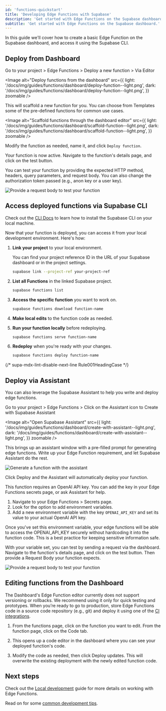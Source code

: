```yaml
---
id: 'functions-quickstart'
title: 'Developing Edge Functions with Supabase'
description: 'Get started with Edge Functions on the Supabase dashboard.'
subtitle: 'Get started with Edge Functions on the Supabase dashboard.'
---
```


In this guide we'll cover how to create a basic Edge Function on the Supabase dashboard, and access it using the Supabase CLI.

## Deploy from Dashboard

Go to your project > Edge Functions > Deploy a new function > Via Editor

<Image
  alt="Deploy functions from the dashboard"
  src={{
    light: '/docs/img/guides/functions/dashboard/deploy-function--light.png',
    dark: '/docs/img/guides/functions/dashboard/deploy-function--light.png',
  }}
  zoomable
/>

This will scaffold a new function for you. You can choose from Templates some of the pre-defined functions for common use cases.

<Image
  alt="Scaffold functions through the dashboard editor"
  src={{
    light: '/docs/img/guides/functions/dashboard/scaffold-function--light.png',
    dark: '/docs/img/guides/functions/dashboard/scaffold-function--light.png',
  }}
  zoomable
/>

Modify the function as needed, name it, and click `Deploy function`.

Your function is now active. Navigate to the function's details page, and click on the test button.

You can test your function by providing the expected HTTP method, headers, query parameters, and request body. You can also change the authorization token passed (e.g., anon key or a user key).

<div style={{ width: '60%', position: 'relative', aspectRatio: 'auto' }}>
  <Image
    alt="Provide a request body to test your function"
    src={{
      light: '/docs/img/guides/functions/dashboard/test-request-body--light.png',
      dark: '/docs/img/guides/functions/dashboard/test-request-body--light.png',
    }}
    zoomable
  />
</div>

## Access deployed functions via Supabase CLI

<Admonition type="tip" label="CLI not installed?">

Check out the [CLI Docs](/docs/guides/cli) to learn how to install the Supabase CLI on your local machine.

</Admonition>

Now that your function is deployed, you can access it from your local development environment.
Here's how:

1. **Link your project** to your local environment.

   You can find your project reference ID in the URL of your Supabase dashboard or in the project settings.

   ```bash
   supabase link --project-ref your-project-ref
   ```

2. **List all Functions** in the linked Supabase project.

   ```bash
   supabase functions list
   ```

3. **Access the specific function** you want to work on.

   ```bash
   supabase functions download function-name
   ```

4. **Make local edits** to the function code as needed.

5. **Run your function locally** before redeploying.

   ```bash
   supabase functions serve function-name
   ```

6. **Redeploy** when you're ready with your changes.

   ```bash
   supabase functions deploy function-name
   ```

{/* supa-mdx-lint-disable-next-line Rule001HeadingCase */}

## Deploy via Assistant

You can also leverage the Supabase Assistant to help you write and deploy edge functions.

Go to your project > Edge Functions > Click on the Assistant icon to Create with Supabase Assistant

<Image
  alt="Open Supabase Assistant"
  src={{
    light: '/docs/img/guides/functions/dashboard/create-with-assistant--light.png',
    dark: '/docs/img/guides/functions/dashboard/create-with-assistant--light.png',
  }}
  zoomable
/>

This brings up an assistant window with a pre-filled prompt for generating edge functions.
Write up your Edge Function requirement, and let Supabase Assistant do the rest.

<div style={{ width: '75%', position: 'relative', aspectRatio: 'auto' }}>
  <Image
    alt="Generate a function with the assistant"
    src={{
      light: '/docs/img/guides/functions/dashboard/assistant-function-gen--light.png',
      dark: '/docs/img/guides/functions/dashboard/assistant-function-gen--light.png',
    }}
    zoomable
  />
</div>

Click Deploy and the Assistant will automatically deploy your function.

This function requires an OpenAI API key. You can add the key in your Edge Functions secrets page, or ask Assistant for help.

1. Navigate to your Edge Functions > Secrets page.
2. Look for the option to add environment variables.
3. Add a new environment variable with the key `OPENAI_API_KEY` and set its value to your actual OpenAI API key.

Once you've set this environment variable, your edge functions will be able to access the OPENAI_API_KEY securely without hardcoding it into the function code. This is a best practice for keeping sensitive information safe.

With your variable set, you can test by sending a request via the dashboard. Navigate to the function's details page, and click on the test button. Then provide a Request Body your function expects.

<div style={{ width: '60%', position: 'relative', aspectRatio: 'auto' }}>
  <Image
    alt="Provide a request body to test your function"
    src={{
      light: '/docs/img/guides/functions/dashboard/test-request-body--light.png',
      dark: '/docs/img/guides/functions/dashboard/test-request-body--light.png',
    }}
    zoomable
  />
</div>

## Editing functions from the Dashboard

<Admonition type="caution" label="Be careful: there is currently no version control for edits">

The Dashboard's Edge Function editor currently does not support versioning or rollbacks. We recommend using it only for quick testing and prototypes. When you’re ready to go to production, store Edge Functions code in a source code repository (e.g., git) and deploy it using one of the [CI integrations](https://supabase.com/docs/guides/functions/cicd-workflow).

</Admonition>

1. From the functions page, click on the function you want to edit. From the function page, click on the Code tab.

2. This opens up a code editor in the dashboard where you can see your deployed function's code.

3. Modify the code as needed, then click Deploy updates. This will overwrite the existing deployment with the newly edited function code.

## Next steps

Check out the [Local development](/docs/guides/functions/local-quickstart) guide for more details on working with Edge Functions.

Read on for some [common development tips](/docs/guides/functions/development-tips).
